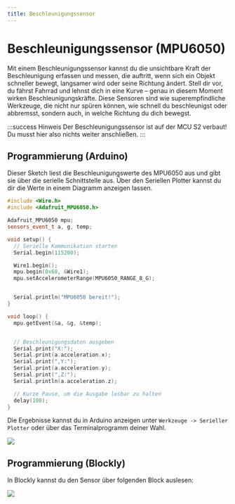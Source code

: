 ```yaml
---
title: Beschleunigungssensor
---
```



# Beschleunigungssensor (MPU6050)

Mit einem Beschleunigungssensor kannst du die unsichtbare Kraft der Beschleunigung erfassen und messen, die auftritt, wenn sich ein Objekt schneller bewegt, langsamer wird oder seine Richtung ändert. Stell dir vor, du fährst Fahrrad und lehnst dich in eine Kurve – genau in diesem Moment wirken Beschleunigungskräfte. Diese Sensoren sind wie superempfindliche Werkzeuge, die nicht nur spüren können, wie schnell du beschleunigst oder abbremsst, sondern auch, in welche Richtung du dich bewegst.

<ImageWithText size="xl" src={mpu6050} title="MPU6050 auf der MCU verbaut" />

:::success Hinweis
Der Beschleunigungssensor ist auf der MCU S2 verbaut! Du musst hier also nichts weiter anschließen.
:::

## Programmierung (Arduino)

Dieser Sketch liest die Beschleunigungswerte des MPU6050 aus und gibt sie über die serielle Schnittstelle aus. Über den Seriellen Plotter kannst du dir die Werte in einem Diagramm anzeigen lassen.

```cpp
#include <Wire.h>
#include <Adafruit_MPU6050.h>

Adafruit_MPU6050 mpu;
sensors_event_t a, g, temp;

void setup() {
  // Serielle Kommunikation starten
  Serial.begin(115200);

  Wire1.begin();
  mpu.begin(0x68, &Wire1);
  mpu.setAccelerometerRange(MPU6050_RANGE_8_G);


  Serial.println("MPU6050 bereit!");
}

void loop() {
  mpu.getEvent(&a, &g, &temp);


  // Beschleunigungsdaten ausgeben
  Serial.print("X:");
  Serial.print(a.acceleration.x);
  Serial.print(",Y:");
  Serial.print(a.acceleration.y);
  Serial.print(",Z:");
  Serial.println(a.acceleration.z);

  // Kurze Pause, um die Ausgabe lesbar zu halten
  delay(100);
}
```

Die Ergebnisse kannst du in Arduino anzeigen unter `Werkzeuge -> Serieller Plotter` oder über das Terminalprogramm deiner Wahl.

![](/img/hardware-bilder/mpu6050/mpu-6050-plotter.png)

## Programmierung (Blockly)

In Blockly kannst du den Sensor über folgenden Block auslesen:

![](/img/hardware-bilder/mpu6050/mpu-6050-block.svg)

